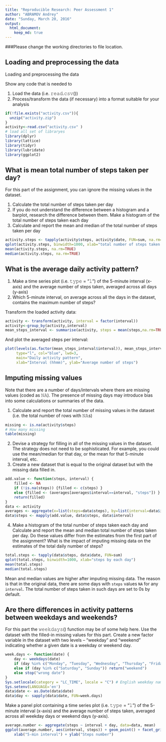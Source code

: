 ```yaml
---
title: "Reproducible Research: Peer Assessment 1"
author: "ABRAMOV Andrey"
date: "Sunday, March 20, 2016"
output: 
  html_document:
    keep_md: true
---
```


###Please change the working directories to file location.

## Loading and preprocessing the data
Loading and preprocessing the data

Show any code that is needed to

1. Load the data (i.e. 𝚛𝚎𝚊𝚍.𝚌𝚜𝚟())
2. Process/transform the data (if necessary) into a format suitable for your analysis

```r
if(!file.exists("activity.csv")){
  unzip("activity.zip")
}
activity<-read.csv("activity.csv" )
# load all set of libraryes
library(dplyr)
library(lattice)
library(tidyr)
library(lubridate)
library(ggplot2)
```


## What is mean total number of steps taken per day?
For this part of the assignment, you can ignore the missing values in the dataset.

1. Calculate the total number of steps taken per day
2. If you do not understand the difference between a histogram and a barplot, research the difference between them. Make a histogram of the total number of steps taken each day
3. Calculate and report the mean and median of the total number of steps taken per day

```r
activity.steps <- tapply(activity$steps, activity$date, FUN=sum, na.rm=TRUE)
qplot(activity.steps, binwidth=1000, xlab="total number of steps taken each day")
mean(activity.steps, na.rm=TRUE)
median(activity.steps, na.rm=TRUE)
```

## What is the average daily activity pattern?
1. Make a time series plot (i.e. 𝚝𝚢𝚙𝚎 = "𝚕") of the 5-minute interval (x-axis) and the average number of steps taken, averaged across all days (y-axis)
2. Which 5-minute interval, on average across all the days in the dataset, contains the maximum number of steps?

Transform the loaded activity data:
```r
activity <- transform(activity, interval = factor(interval))
activity<-group_by(activity,interval)
mean_steps_interval <- summarise(activity, steps = mean(steps,na.rm=TRUE))
```

And plot the averaged steps per interval:
```r
plot(levels(as.factor(mean_steps_interval$interval)), mean_steps_interval$steps, 
     type="l", col="blue", lwd=3, 
     main="Daily activity pattern", 
     xlab="Interval (hhmm)", ylab="Average number of steps")

```

## Imputing missing values

Note that there are a number of days/intervals where there are missing values (coded as 𝙽𝙰). The presence of missing days may introduce bias into some calculations or summaries of the data.

1. Calculate and report the total number of missing values in the dataset (i.e. the total number of rows with 𝙽𝙰s)
```r
missing <- is.na(activity$steps)
# How many missing
table(missing)
```

2. Devise a strategy for filling in all of the missing values in the dataset. The strategy does not need to be sophisticated. For example, you could use the mean/median for that day, or the mean for that 5-minute interval, etc.
3. Create a new dataset that is equal to the original dataset but with the missing data filled in.
```r
add.value <- function(steps, interval) {
    filled <- NA
    if (!is.na(steps)) {filled <- c(steps) }
    else {filled <- (averages[averages$interval==interval, "steps"]) }
    return(filled)
}
data <- activity
averages <- aggregate(x=list(steps=data$steps), by=list(interval=data$interval), FUN=mean, na.rm=TRUE)
data$steps <- mapply(add.value, data$steps, data$interval)
```

4. Make a histogram of the total number of steps taken each day and Calculate and report the mean and median total number of steps taken per day. Do these values differ from the estimates from the first part of the assignment? What is the impact of imputing missing data on the estimates of the total daily number of steps?
```r
total.steps <- tapply(data$steps, data$date, FUN=sum)
qplot(total.steps, binwidth=1000, xlab="steps by each day")
mean(total.steps)
median(total.steps)
```

Mean and median values are higher after imputing missing data. 
The reason is that in the original data, there are some days with `steps` values `NA` for any `interval`. 
The total number of steps taken in such days are set to 0s by default. 

## Are there differences in activity patterns between weekdays and weekends?

For this part the 𝚠𝚎𝚎𝚔𝚍𝚊𝚢𝚜() function may be of some help here. Use the dataset with the filled-in missing values for this part.
Create a new factor variable in the dataset with two levels – “weekday” and “weekend” indicating whether a given date is a weekday or weekend day.

```r
week.days <- function(date) {
    day <- weekdays(date)
    if (day %in% c("Monday", "Tuesday", "Wednesday", "Thursday", "Friday"))  return("weekday")
    else if (day %in% c("Saturday", "Sunday")) return("weekend")
    else stop("wrong date")
}
Sys.setlocale(category = "LC_TIME", locale = "C") # English weekday names in a plot
Sys.setenv(LANGUAGE='en')
data$date <- as.Date(data$date)
data$day <- sapply(data$date, FUN=week.days)
```

Make a panel plot containing a time series plot (i.e. 𝚝𝚢𝚙𝚎 = "𝚕") of the 5-minute interval (x-axis) and the average number of steps taken, averaged across all weekday days or weekend days (y-axis). 
```r
average.number <- aggregate(steps ~ interval + day, data=data, mean)
ggplot(average.number, aes(interval, steps)) + geom_point() + facet_grid(day ~ .) +
    xlab("5-min interval") + ylab("Steps number")
```



